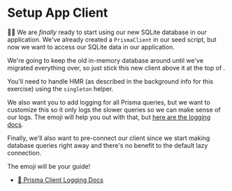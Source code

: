 # Setup App Client

<EpicVideo url="https://www.epicweb.dev/workshops/data-modeling-deep-dive/querying-data/connecting-to-a-real-database-with-prisma-and-sqlite" />

👨‍💼 We are _finally_ ready to start using our new SQLite database in our
application. We've already created a `PrismaClient` in our seed script, but now
we want to access our SQLite data in our application.

We're going to keep the old in-memory database around until we've migrated
everything over, so just stick this new client above it at the top
of <InlineFile file="app/utils/db.server.ts" />.

You'll need to handle HMR (as described in the background info for this
exercise) using the `singleton` helper.

We also want you to add logging for all Prisma queries, but we want to
customize this so it only logs the slower queries so we can make sense of our
logs. The emoji will help you out with that, but
[here are the logging docs](https://www.prisma.io/docs/concepts/components/prisma-client/working-with-prismaclient/logging).

Finally, we'll also want to pre-connect our client since we start making
database queries right away and there's no benefit to the default lazy
connection.

The emoji will be your guide!

- [📜 Prisma Client Logging Docs](https://www.prisma.io/docs/concepts/components/prisma-client/working-with-prismaclient/logging)
